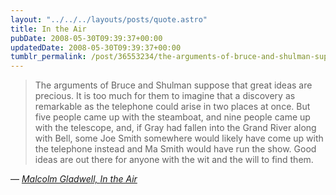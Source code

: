 ```yaml
---
layout: "../../../layouts/posts/quote.astro"
title: In the Air
pubDate: 2008-05-30T09:39:37+00:00
updatedDate: 2008-05-30T09:39:37+00:00
tumblr_permalink: /post/36553234/the-arguments-of-bruce-and-shulman-suppose-that
---
```


> The arguments of Bruce and Shulman suppose that great ideas are precious. It is too much for them to imagine that a discovery as remarkable as the telephone could arise in two places at once. But five people came up with the steamboat, and nine people came up with the telescope, and, if Gray had fallen into the Grand River along with Bell, some Joe Smith somewhere would likely have come up with the telephone instead and Ma Smith would have run the show. Good ideas are out there for anyone with the wit and the will to find them.

— <cite>[Malcolm Gladwell, _In the Air_](https://www.newyorker.com/magazine/2008/05/12/in-the-air)</cite>

